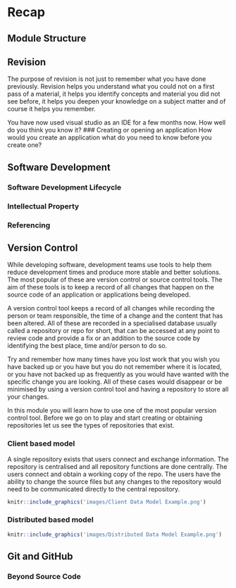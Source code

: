 # Recap

## Module Structure

## Revision
The purpose of revision is not just to remember what you have done previously. Revision helps you understand what you could not on a first pass of a material, it helps you identify concepts and material you did not see before, it helps you deepen your knowledge on a subject matter and of course it helps you remember.

You have now used visual studio as an IDE for a few months now. How well do you think you know it?
### Creating or opening an application
How would you create an application what do you need to know before you create one?


## Software Development

###	Software Development Lifecycle

###	Intellectual Property

###	Referencing

##	Version Control
While developing software, development teams use tools to help them reduce development times and produce more stable and better solutions.
The most popular of these are version control or source control tools. The aim of these tools is to keep a record of all changes that happen on the source code of an application or applications being developed.

A version control tool keeps a record of all changes while recording the person or team responsible, the time of a change and the content that has been altered. All of these are recorded in a specialised database usually called a repository or repo for short, that can be accessed at any point to review code and provide a fix or an addition to the source code by identifying the best place, time and/or person to do so.

Try and remember how many times have you lost work that you wish you have backed up or you have but you do not remember where it is located, or you have not backed up as frequently as you would have wanted with the specific change you are looking. All of these cases would disappear or be minimised by using a version control tool and having a repository to store all your changes. 

In this module you will learn how to use one of the most popular version control tool. Before we go on to play and start creating or obtaining repositories let us see the types of repositories that exist.

### Client based model
A single repository exists that users connect and exchange information. The repository is centralised and all repository functions are done centrally. The users connect and obtain a working copy of the repo. The users have the ability to change the source files but any changes to the repository would need to be communicated directly to the central repository.

```r
knitr::include_graphics('images/Client Data Model Example.png')
```

### Distributed based model

```r
knitr::include_graphics('images/Distributed Data Model Example.png')
```

##	Git and GitHub

### Beyond Source Code